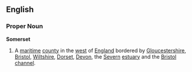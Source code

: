 ==English==
===Proper Noun===
'''Somerset'''
{{wikipedia}}
# A [[maritime]] [[county]] in the [[west]] of [[England]] bordered by [[Gloucestershire]], [[Bristol]], [[Wiltshire]], [[Dorset]], [[Devon]], the [[Severn]] [[estuary]] and the [[Bristol channel]].